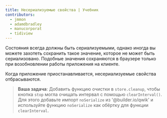 ```yaml
---
title: Несериализуемые свойства | Учебник
contributors:
  - jmmon
  - adamdbradley
  - manucorporat
  - tidiview
---
```


Состояния всегда должны быть сериализуемыми, однако иногда вы можете захотеть сохранить такое значение, которое не может быть сериализовано. Подобные значения сохраняются в браузере только при возобновлении работы приложения на клиенте.

Когда приложение приостанавливается, несериализуемые свойства отбрасываются.

> **Ваша задача**: Добавить функцию очистки в `store.cleanup`, чтобы кнопка `stop` могла очищать интервал с помощью `clearInterval()`.
> Для этого добавьте импорт `noSerialize` из '@builder.io/qwik' и используйте функцию `noSerialize` как обёртку для функции `clearInterval`.

